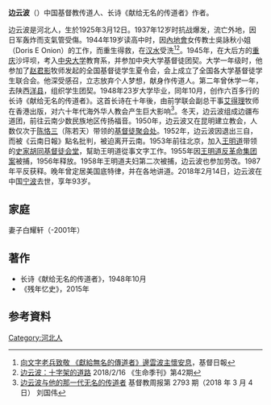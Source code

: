 '''边云波'''（{{bd|1925年|3月12日|2018年|2月14日|catIdx=Bian}}）中国基督教传道人、长诗《献给无名的传道者》作者。

边云波是河北人，生於1925年3月12日。1937年12岁时抗战爆发，流亡外地，因日军轰炸而支氣管受傷。1944年19岁读高中时，因[[內地會|內地會]]女传教士吳詠秋小姐（Doris E Onion）的工作，而重生得救，在[[汉水|汉水]]受洗<ref>[https://chinese.gospelherald.com/articles/26519/20180220/%E5%90%91%E6%96%87%E5%AD%97%E8%80%81%E5%85%B5%E8%87%B4%E6%95%AC-%E7%8D%BB%E7%B5%A6%E7%84%A1%E5%90%8D%E7%9A%84%E5%82%B3%E9%81%93%E8%80%85-%E9%82%8A%E9%9B%B2%E6%B3%A2%E4%B8%BB%E6%87%B7%E5%AE%89%E6%81%AF.htm 向文字老兵致敬 《獻給無名的傳道者》邊雲波主懷安息]，基督日報</ref><ref>[https://www.cclifefl.org/View/Article/4294 边云波：十字架的道路] 2018/2/16 《生命季刊》第42期</ref>。1945年，在大后方的[[重庆|重庆]]沙坪坝，考入[[中央大学|中央大学]]教育系，并参加中央大学基督徒团契。大学一年级时，他参加了[[赵君影|赵君影]]牧师发起的全国基督徒学生夏令会，会上成立了全国各大学基督徒学生联合会。他深受感召，立志放弃个人梦想，献身作传道人。第二年曾休学一年，去陕西[[洋县|洋县]]，组织学生团契。1948年23岁大学毕业，同年10月，创作六百多行的长诗《献给无名的传道者》。这首长诗在十年後，由前学联会副总干事[[艾得理|艾得理]]牧师在香港出版，对六十年代海外华人教会产生巨大影响<ref>[http://www.christianweekly.net/2018/sa2036152.htm 边云波与他的那一代无名的传道者] 基督教周报第 2793 期（2018 年 3 月 4 日） 刘国伟</ref>。冬天，边云波组成边疆布道团，前往云南少数民族地区传扬福音。1950年，边云波又在昆明建立教会，人数仅次于[[陈恪三|陈恪三]]（陈若天）带领的[[地方教会|基督徒聚会处]]。1952年，边云波因退出三自，而被《云南日報》點名批判，被迫离开云南。1953年前往北京，加入[[王明道|王明道]]带领的[[史家胡同基督徒会堂|史家胡同基督徒会堂]]，幫助王明道從事文字工作。1955年因[[王明道反革命集团案|王明道反革命集团案]]被捕，1956年释放。1958年王明道夫妇第二次被捕，边云波也参加劳改。1987年平反获释。晚年曾定居美国底特律，并在各地讲道。2018年2月14日，边云波在中国[[宁波|宁波]]去世，享年93岁。

==家庭==
妻子白耀轩（-2001年）

==著作==
*长诗《献给无名的传道者》，1948年10月
*《残年忆史》，2015年

==参考資料==
{{reflist}}

[[Category:河北人|Category:河北人]]
